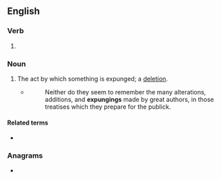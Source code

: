 ==English==

===Verb===
{{head|en|verb form}}

# {{present participle of|en|expunge|nocat=1}}

===Noun===
{{en-noun}}

# The act by which something is expunged; a [[deletion]].
#* {{w|Jonathan Swift}}
#*: Neither do they seem to remember the many alterations, additions, and '''expungings''' made by great authors, in those treatises which they prepare for the publick.

====Related terms====
* {{l|en|expungement}}

===Anagrams===
* {{anagrams|en|a=egginnpux|expugning}}